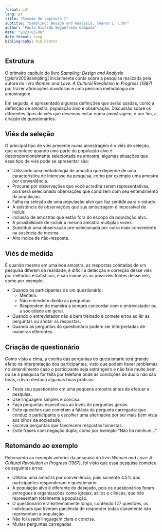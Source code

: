 ```yaml
---
format: pdf
lang: pt
title: "Resumo do capítulo I"
subtitle: "Sampling: Design and Analysis, Sharon L. Lohr"
author: "Paulo Ricardo Seganfredo Campana"
date: "2023-03-06"
date-format: long
bibliography: bib.bibtex
---
```


## Estrutura

O primeiro capítulo do livro *Sampling: Design and Analysis* [@lohr2009sampling] inicialmente conta sobre a pesquisa realizada pela autora do livro *Women and Love: A Cultural Revolution in Progress (1987)* por trazer afirmações duvidosas e uma péssima metodologia de amostragem.

Em seguida, é apresentado algumas definições que serão usadas, como a definição de amostra, população alvo e observação. Discussão sobre os diferentes tipos de viés que devemos evitar numa amostragem, e por fim, a criação de questionários.

## Viés de seleção

O principal tipo de viés presente numa amostragém é o viés de seleção, que acontece quando uma parte da população alvo é desproporcionalmente selecionada na amostra, algumas situações que esse tipo de viés pode se apresentar são:

-   Utilizando uma metodologia de amostra que depende de uma característica de interesse da pesquisa, como por exemplo uma amostra por conveniência.
-   Procurar por observações que você acredita serem representativas, pois será selecionado obervações que condizem com seu entendimento da população.
-   Falha na seleção de uma população alvo que faz sentido para o estudo.
-   A existência de observações que sua amostragem é impossível de incluir.
-   Inclusão de amostras que estão fora do escopo da população alvo.
-   A possibilidade de incluir a mesma amostra multiplas vezes.
-   Substituir uma observação pre-selecionada por outra mais conveniente na ausência da mesma.
-   Alto índice de não-resposta.

## Viés de medida

É quando mesmo em uma boa amostra, as respostas coletadas de um pesquisa diferem da realidade, é difícil a detecção e correção desse viés por métodos estatísticos, e são inúmeras as possíveis fontes desse viés, como por exemplo:

-   Quando os participantes de um questionário:
    -   Mentem.
    -   Não entendem direito as perguntas.
    -   Respondem de maneira a sempre concordar com o entrevistador ou a sociedade em geral.
-   Quando o entrevistador não é bem treinado e comete erros ao lêr as perguntas ou anotar as respostas.
-   Quando as perguntas do questionário podem ser interpretadas de maneiras diferentes.

## Criação de questionário

Como visto a cima, a escrita das perguntas do questionário terá grande efeito na interpretação dos participantes, visto que podem haver problemas no entendimento caso o participante seja estrangeiro e não fale muito bem, ou se a pesquisa for feita por telefone onde as condições de áudio não são boas, o livro destaca algumas boas práticas:

-   Teste seu questionário em uma pequena amostra antes de efetuar a pesquisa.
-   Use linguagem simples e concisa.
-   Faça perguntas específicas ao invés de perguntas gerais.
-   Evite questões que cometam a falácia da pergunta carregada: que conduz o participante a escolher uma alternativa por ser mais bem vista aos olhos da sociedade.
-   Escreva perguntas que favorecem respostas honestas.
-   Evite frases com negação dupla, como por exemplo "Não há nenhum...".

## Retomando ao exemplo

Retomando ao exemplo anterior da pesquisa do livro *Women and Love: A Cultural Revolution in Progress (1987)*, foi visto que essa pesquisa cometeu os seguintes erros:

-   Utilizou uma amostra por conveniência, pois somente 4.5% dos participantes responderam o questionário.
-   A população alvo é diferente do desejado, pois os questionários foram entregues a organizações como igrejas, asilos e clínicas, que não representam totalmente a população.
-   O questionário era extremamente longo, contendo 127 questões, os indivíduos que tiveram paciência de responder todas claramente não representam a população.
-   Não foi usado linguagem clara e concisa.
-   Muitas perguntas carregadas.

|
|
|